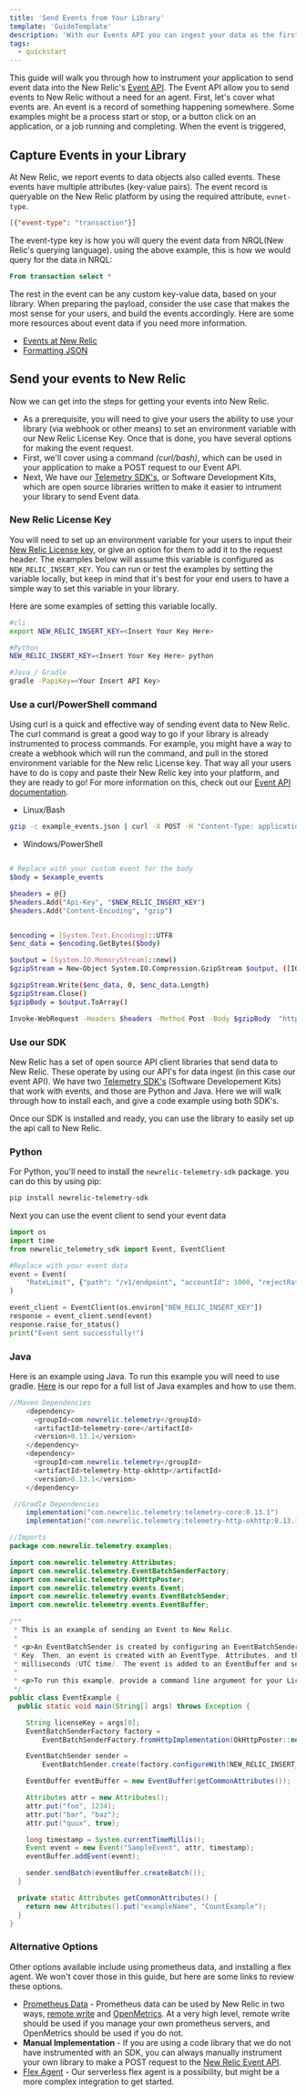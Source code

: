 ```yaml
---
title: 'Send Events from Your Library'
template: 'GuideTemplate'
description: 'With our Events API you can ingest your data as the first step towards your quickstart contribution.'
tags:
  - quickstart
---
```


<Intro>

This guide will walk you through how to instrument your application to send event data into the New Relic's [Event API](https://docs.newrelic.com/docs/data-apis/ingest-apis/introduction-event-api/). The Event API allow you to send events to New Relic without a need for an agent. First, let's cover what events are. An event is a record of something happening somewhere. Some examples might be a process start or stop, or a button click on an application, or a job running and completing. When the event is triggered,  

</Intro>

## Capture Events in your Library

At New Relic, we report events to data objects also called events. These events have multiple attributes (key-value pairs). The event record is queryable on the New Relic platform by using the required attribute, `evnet-type`. 
```json
[{"event-type": "transaction"}]
```
The event-type key is how you will query the event data from NRQL(New Relic's querying language). using the above example, this is how we would query for the data in NRQL:

```sql
From transaction select *
```
The rest in the event can be any custom key-value data, based on your library. When preparing the payload, consider the use case that makes the most sense for your users, and build the events accordingly. Here are some more resources about event data if you need more information.
-  [Events at New Relic](https://docs.newrelic.com/docs/data-apis/understand-data/new-relic-data-types/#events-new-relic)
-  [Formatting JSON](https://docs.newrelic.com/docs/data-apis/ingest-apis/introduction-event-api#instrument)

## Send your events to New Relic
Now we can get into the steps for getting your events into New Relic. 
* As a prerequisite, you will need to give your users the ability to use your library (via webhook or other means) to set an environment variable with our New Relic License Key. Once that is done, you have several options for making the event request. 
* First, we'll cover using a command *(curl/bash)*, which can be used in your application to make a POST request to our Event API. 
* Next, We have our [Telemetry SDK's](https://docs.newrelic.com/docs/data-apis/ingest-apis/telemetry-sdks-report-custom-telemetry-data), or Software Development Kits, which are open source libraries written to make it easier to intrument your library to send Event data.

### New Relic License Key

You will need to set up an environment variable for your users to input their [New Relic License key](https://docs.newrelic.com/docs/apis/intro-apis/new-relic-api-keys/#ingest-license-key), or give an option for them to add it to the request header. The examples below will assume this variable is configured as `NEW_RELIC_INSERT_KEY`. You can run or test the examples by setting the variable locally, but keep in mind that it's best for your end users to have a simple way to set this variable in your library.

Here are some examples of setting this variable locally.
```bash
#cli
export NEW_RELIC_INSERT_KEY=<Insert Your Key Here>

#Python
NEW_RELIC_INSERT_KEY=<Insert Your Key Here> python

#Java / Gradle
gradle -PapiKey=<Your Insert API Key>
```
### Use a curl/PowerShell command

Using curl is a quick and effective way of sending event data to New Relic. The curl command is great a good way to go if your library is already instrumented to process commands. For example, you might have a way to create a webhook which will run the command, and pull in the stored environment variable for the New relic License key. That way all your users have to do is copy and paste their New Relic key into your platform, and they are ready to go!
<Callout variant="note" title="note">
For more information on this, check out our 
[Event API documentation](https://docs.newrelic.com/docs/data-apis/ingest-apis/introduction-event-api).
</Callout>

* Linux/Bash

```bash
gzip -c example_events.json | curl -X POST -H "Content-Type: application/json" -H "Api-Key: NEW_RELIC_INSERT_KEY" -H "Content-Encoding: gzip" https://insights-collector.newrelic.com/v1/accounts/events --data-binary @-
```
* Windows/PowerShell
```bash

# Replace with your custom event for the body
$body = $example_events

$headers = @{}
$headers.Add("Api-Key", "$NEW_RELIC_INSERT_KEY")
$headers.Add("Content-Encoding", "gzip")


$encoding = [System.Text.Encoding]::UTF8
$enc_data = $encoding.GetBytes($body)

$output = [System.IO.MemoryStream]::new()
$gzipStream = New-Object System.IO.Compression.GzipStream $output, ([IO.Compression.CompressionMode]::Compress)

$gzipStream.Write($enc_data, 0, $enc_data.Length)
$gzipStream.Close()
$gzipBody = $output.ToArray()

Invoke-WebRequest -Headers $headers -Method Post -Body $gzipBody  "https://insights-collector.newrelic.com/v1/accounts/events"
```

### Use our SDK

New Relic has a set of open source API client libraries that send data to New Relic. These operate by using our API's for data ingest (in this case our event API). We have two [Telemetry SDK's](https://docs.newrelic.com/docs/data-apis/ingest-apis/telemetry-sdks-report-custom-telemetry-data/) (Software Developement Kits) that work with events, and those are Python and Java. Here we will walk through how to install each, and give a code example using both SDK's.

Once our SDK is installed and ready, you can use the library to easily set up the api call to New Relic. 
### Python

For Python, you'll need to install the `newrelic-telemetry-sdk` package. you can do this by using pip:

```bash
pip install newrelic-telemetry-sdk
```
Next you can use the event client to send your event data
```Python
import os
import time
from newrelic_telemetry_sdk import Event, EventClient

#Replace with your event data
event = Event(
    "RateLimit", {"path": "/v1/endpoint", "accountId": 1000, "rejectRatio": 0.1}
)

event_client = EventClient(os.environ["NEW_RELIC_INSERT_KEY"])
response = event_client.send(event)
response.raise_for_status()
print("Event sent successfully!")

```
### Java

Here is an example using Java. To run this example you will need to use gradle. [Here](https://github.com/newrelic/newrelic-telemetry-sdk-java/tree/main/telemetry_examples#telemetry-examples) is our repo for a full list of Java examples and how to use them.

```java
//Maven Dependencies
    <dependency>
      <groupId>com.newrelic.telemetry</groupId>
      <artifactId>telemetry-core</artifactId>
      <version>0.13.1</version>
    </dependency>
    <dependency>
      <groupId>com.newrelic.telemetry</groupId>
      <artifactId>telemetry-http-okhttp</artifactId>
      <version>0.13.1</version>
    </dependency>

 //Gradle Dependencies
    implementation("com.newrelic.telemetry:telemetry-core:0.13.1")
    implementation("com.newrelic.telemetry:telemetry-http-okhttp:0.13.1")

//Imports
package com.newrelic.telemetry.examples;

import com.newrelic.telemetry.Attributes;
import com.newrelic.telemetry.EventBatchSenderFactory;
import com.newrelic.telemetry.OkHttpPoster;
import com.newrelic.telemetry.events.Event;
import com.newrelic.telemetry.events.EventBatchSender;
import com.newrelic.telemetry.events.EventBuffer;

/**
 * This is an example of sending an Event to New Relic.
 *
 * <p>An EventBatchSender is created by configuring an EventBatchSenderFactory object with a License
 * Key. Then, an event is created with an EventType, Attributes, and the current time in
 * milliseconds (UTC time). The event is added to an EventBuffer and sent via sender.sendBatch().
 *
 * <p>To run this example, provide a command line argument for your License Key.
 */
public class EventExample {
  public static void main(String[] args) throws Exception {

    String licenseKey = args[0];
    EventBatchSenderFactory factory =
        EventBatchSenderFactory.fromHttpImplementation(OkHttpPoster::new);

    EventBatchSender sender =
        EventBatchSender.create(factory.configureWith(NEW_RELIC_INSERT_KEY).useLicenseKey(true).build());

    EventBuffer eventBuffer = new EventBuffer(getCommonAttributes());

    Attributes attr = new Attributes();
    attr.put("foo", 1234);
    attr.put("bar", "baz");
    attr.put("quux", true);

    long timestamp = System.currentTimeMillis();
    Event event = new Event("SampleEvent", attr, timestamp);
    eventBuffer.addEvent(event);

    sender.sendBatch(eventBuffer.createBatch());
  }

  private static Attributes getCommonAttributes() {
    return new Attributes().put("exampleName", "CountExample");
  }
}
```
### Alternative Options

Other options available include using prometheus data, and installing a flex agent. We won't cover those in this guide, but here are some links to review these options.

* [Prometheus Data](https://docs.newrelic.com/docs/infrastructure/prometheus-integrations/get-started/send-prometheus-metric-data-new-relic) - Prometheus data can be used by New Relic in two ways, [remote write](https://docs.newrelic.com/docs/infrastructure/prometheus-integrations/install-configure-remote-write/set-your-prometheus-remote-write-integration) and [OpenMetrics](https://docs.newrelic.com/docs/infrastructure/prometheus-integrations/install-configure-openmetrics/install-update-or-uninstall-your-prometheus-openmetrics-integration). At a very high level, remote write should be used if you manage your own prometheus servers, and OpenMetrics should be used if you do not.
* **Manual Implementation** - If you are using a code library that we do not have instrumented with an SDK, you can always manually instrument your own library to make a POST request to the [New Relic Event API](https://docs.newrelic.com/docs/data-apis/ingest-apis/introduction-event-api/).
* [Flex Agent](https://github.com/newrelic/nri-flex/blob/master/docs/basic-tutorial.md#flex-step-by-step-tutorial) - Our serverless flex agent is a possibility, but might be a more complex integration to get started.
